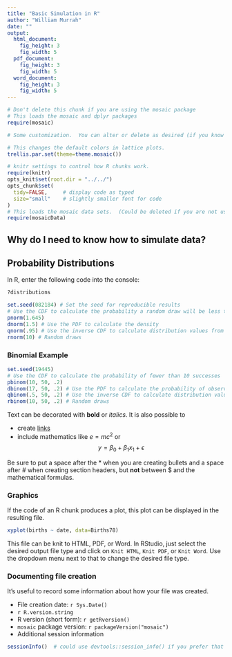 ```yaml
---
title: "Basic Simulation in R"
author: "William Murrah"
date: ""
output: 
  html_document:
    fig_height: 3
    fig_width: 5
  pdf_document:
    fig_height: 3
    fig_width: 5
  word_document:
    fig_height: 3
    fig_width: 5
---
```



```r
# Don't delete this chunk if you are using the mosaic package
# This loads the mosaic and dplyr packages
require(mosaic)
```

```r
# Some customization.  You can alter or delete as desired (if you know what you are doing).

# This changes the default colors in lattice plots.
trellis.par.set(theme=theme.mosaic())  

# knitr settings to control how R chunks work.
require(knitr)
opts_knit$set(root.dir = "../../")
opts_chunk$set(
  tidy=FALSE,     # display code as typed
  size="small"    # slightly smaller font for code
)
# This loads the mosaic data sets.  (Could be deleted if you are not using them.)
require(mosaicData)                
```

## Why do I need to know how to simulate data?


## Probability Distributions

In R, enter the following code into the console:

```r
?distributions
```

```r
set.seed(082184) # Set the seed for reproducible results
# Use the CDF to calculate the probability a random draw will be less than or equal to a given number
pnorm(1.645)
dnorm(1.5) # Use the PDF to calculate the density
qnorm(.95) # Use the inverse CDF to calculate distribution values from quantiles
rnorm(10) # Random draws
```

### Binomial Example
```r
set.seed(19445)
# Use the CDF to calculate the probability of fewer than 10 successes
pbinom(10, 50, .2)
dbinom(17, 50, .2) # Use the PDF to calculate the probability of observing a value of 17
qbinom(.5, 50, .2) # Use the inverse CDF to calculate distribution values from quantiles 
rbinom(10, 50, .2) # Random draws
```

Text can be decorated with **bold** or *italics*.  It is also possible to 

* create [links](http://rmarkdown.rstudio.com/) 
* include mathematics like $e=mc^2$ or 
$$
y = \beta_0 + \beta_1 x_1 + \epsilon 
$$


Be sure to put a space after the * when you are creating bullets and a space after # when 
creating section headers, but **not** between $ and the mathematical formulas.

### Graphics

If the code of an R chunk produces a plot, this plot can be displayed in the resulting file.
```r
xyplot(births ~ date, data=Births78)
```


This file can be knit to HTML, PDF, or Word.  In RStudio, just select the desired output file type
and click on `Knit HTML`, `Knit PDF`, or `Knit Word`.  Use the dropdown menu next to that to 
change the desired file type.

### Documenting file creation 

It's useful to record some information about how your file was created.

  * File creation date: `r Sys.Date()`
  * `r R.version.string`
  * R version (short form): `r getRversion()`
  * `mosaic` package version: `r packageVersion("mosaic")`
  * Additional session information
  
```r
sessionInfo()  # could use devtools::session_info() if you prefer that
```
  